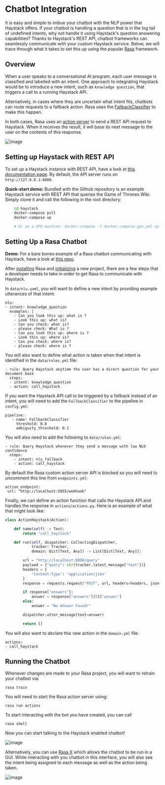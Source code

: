 # Chatbot Integration

It is easy and simple to imbue your chatbot with the NLP power that Haystack offers.
If your chatbot is handling a question that is in the log tail of undefined intents, why not handle it using Haystack's question answering capabilities?
Thanks to Haystack's REST API, chatbot frameworks can seamlessly communicate with your custom Haystack service.
Below, we will trace through what it takes to set this up using the popular [Rasa](https://rasa.com/) framework.

## Overview

When a user speaks to a conversational AI program, each user message is classified and labelled with an intent.
One approach to integrating Haystack would be to introduce a new intent, such as `knowledge question`,
that triggers a call to a running Haystack API.

Alternatively, in cases where they are uncertain what intent fits, chatbots can route requests to a fallback action.
Rasa uses the [FallbackClassifier](https://rasa.com/docs/rasa/fallback-handoff/#nlu-fallback) to make this happen.

In both cases, Rasa uses an [action server](https://rasa.com/docs/action-server/) to send a REST API request to Haystack.
When it receives the result, it will base its next message to the user on the contents of this response.

![image](/img/rasa_haystack.png)

## Setting up Haystack with REST API

To set up a Haystack instance with REST API, have a look at [this documentation page](/guides/v1.3.0/rest-api).
By default, the API server runs on `http://127.0.0.1:8000`.

<div className="max-w-xl bg-yellow-light-theme border-l-8 border-yellow-dark-theme px-6 pt-6 pb-4 my-4 rounded-md dark:bg-yellow-900">

**Quick-start demo:** Bundled with the Github repository is an example Haystack service with REST API that queries the Game of Thrones Wiki.
Simply clone it and call the following in the root directory:

``` bash
    cd haystack
    docker-compose pull
    docker-compose up

    # Or on a GPU machine: docker-compose -f docker-compose-gpu.yml up
```

</div>

## Setting Up a Rasa Chatbot

<div className="max-w-xl bg-yellow-light-theme border-l-8 border-yellow-dark-theme px-6 pt-6 pb-4 my-4 rounded-md dark:bg-yellow-900">

**Demo:** For a bare bones example of a Rasa chatbot communicating with Haystack, have a look at [this repo](https://github.com/deepset-ai/rasa-haystack).

</div>

After [installing](https://rasa.com/docs/rasa/installation) Rasa and [initializing](https://rasa.com/docs/rasa/command-line-interface/#rasa-init) a new project,
there are a few steps that a developer needs to take in order to get Rasa to communicate with Haystack.

In `data/nlu.yaml`, you will want to define a new intent by providing example utterances of that intent:
```
nlu:
- intent: knowledge_question
  examples: |
    - Can you look this up: what is ?
    - Look this up: what is?
    - Can you check: what is?
    - please check: What is ?
    - Can you look this up: where is ?
    - Look this up: where is?
    - Can you check: where is?
    - please check: where is ?
````

You will also want to define what action is taken when that intent is identified in the `data/rules.yml` file:
```
- rule: Query Haystack anytime the user has a direct question for your document base
  steps:
  - intent: knowledge_question
  - action: call_haystack
```

If you want the Haystack API call to be triggered by a fallback instead of an intent, you will need to add the `FallbackClassifier` to the pipeline in `config.yml`:
```
pipeline:
   - name: FallbackClassifier
     threshold: 0.8
     ambiguity_threshold: 0.1
```
You will also need to add the following to `data/rules.yml`:
```
- rule: Query Haystack whenever they send a message with low NLU confidence
  steps:
    - intent: nlu_fallback
    - action: call_haystack
```
By default the Rasa custom action server API is blocked so you will need to uncomment this line from `endpoints.yml`:
```
action_endpoint:
 url: "http://localhost:5055/webhook"
```
Finally, we can define an action function that calls the Haystack API and handles the response in `actions/actions.py`.
Here is an example of what that might look like:

``` python
class ActionHaystack(Action):

    def name(self) -> Text:
        return "call_haystack"

    def run(self, dispatcher: CollectingDispatcher,
            tracker: Tracker,
            domain: Dict[Text, Any]) -> List[Dict[Text, Any]]:

        url = "http://localhost:8000/query"
        payload = {"query": str(tracker.latest_message["text"])}
        headers = {
            'Content-Type': 'application/json'
        }
        response = requests.request("POST", url, headers=headers, json=payload).json()

        if response["answers"]:
            answer = response["answers"][0]["answer"]
        else:
            answer = "No Answer Found!"

        dispatcher.utter_message(text=answer)

        return []
```
You will also want to declare this new action in the `domain.yml` file:
```
actions:
- call_haystack
```

## Running the Chatbot

Whenever changes are made to your Rasa project, you will want to retrain your chatbot via:
```
rasa train
```
You will need to start the Rasa action server using:
```
rasa run actions
```
To start interacting with the bot you have created, you can call
```
rasa shell
```
Now you can start talking to the Haystack enabled chatbot!

![image](/img/rasa_conversation.png)

Alternatively, you can use [Rasa X](https://rasa.com/docs/rasa-x/) which allows the chatbot to be run in a GUI.
While interacting with you chatbot in this interface, you will also see the intent being assigned to each message as well as the action being taken.

![image](/img/rasa_x_conversation.png)
